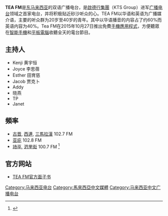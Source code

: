 {{廣播電臺
| 電臺名稱        = TEA FM
| 電臺圖片尺寸    = 
| 電臺圖片名稱    = 
| 所屬國家        = {{MYS}}
| 所屬國家或地區  = 
| 總部所在        = 
| 播放地區        = [[東馬|東馬]]
| 開播日期        = 2015年8月1日
| 停播日期        = 
| 電臺呼號        = 陪伴著你！
| 電臺類別        = 
| 電臺口號        = 
| 隶属            = 
| 擁有者          = [[啟德行集團|啟德行集團]]
| 持股者          =
| 董事长          =  
| 前電臺名稱      = 
| 被取代名稱      = 
| 前頻道呼號      = 
| 被取代呼號      = 
| 集團同類電臺    = 
| 重播服務電臺    = 
| 電臺官方網站    = {{URL|http://teafm.com.my/|}}
| 備註            = 
| 無線電視供應商01= 
| 無線電視頻道數01= 
| 數位電視供應商01= 
| 數位電視頻道數01= 
| 衛星電視供應商01= 
| 衛星電視頻道數01= 
| 有線電視供應商01= 
| 有線電視頻道數01= 
| 收听时间01= 
| 中国收听频率01= 
| 衛星廣播供應商01= 
| 衛星廣播頻道數01= 
| 線上收聽網站01  = Tea FM [[播客|播客]]
| 線上收聽網址01  = {{URL|https://radio.teafm.com.my/|}}
}}

'''TEA FM'''是[[东马来西亚|东马来西亚]]的双语广播电台，是[[啟德行集團|啟德行集團]]（KTS Group）进军[[广播电台|广播电台]]领域之首家电台，并将积极贴近砂沙听众的心。TEA FM以华语和英语为广播媒介语，主要的听众群为20岁至40岁的青年。其中以华语播音的内容占了约60%而英语内容为40%。Tea FM在2015年10月27日推出免費[[手機應用程式|手機應用程式]]，方便聽眾在[[智能手機|智能手機]]和[[平板電腦|平板電腦]]收聽全天的電台節目。

==主持人==
* Kenji 黄宇恒 
* Joyce 李思蓓
* Esther 田育慈
* Jacob 贾克卜
* Addy
* 晓燕
* TP
* Janet

==頻率==
* [[古晋|古晋]], [[西連|西連]], [[三馬拉漢|三馬拉漢]] 102.7 FM
* [[亚庇|亚庇]] 102.8 FM
* [[詩巫|詩巫]], [[泗里街|泗里街]] 100.7 FM <ref>{{Cite web |url=http://teafm.com.my/%E8%AF%97%E5%B7%AB%E7%9A%84%E6%9C%8B%E5%8F%8B%EF%BC%8Ctea-fm%E5%BC%80%E5%A7%8B%E8%AF%95%E6%92%AD%E5%95%A6/ |title=诗巫的朋友，Tea FM开始试播啦! |access-date=2016-12-21 |archive-url=https://web.archive.org/web/20161222000938/http://teafm.com.my/%E8%AF%97%E5%B7%AB%E7%9A%84%E6%9C%8B%E5%8F%8B%EF%BC%8Ctea-fm%E5%BC%80%E5%A7%8B%E8%AF%95%E6%92%AD%E5%95%A6/ |archive-date=2016-12-22 |dead-url=yes }}</ref>

==官方网站==
*[https://www.facebook.com/teafm1027 TEA FM官方面子书]{{Wayback|url=https://www.facebook.com/teafm1027 |date=20151101102044 }}

[[Category:马来西亚电台|Category:马来西亚电台]]
[[Category:馬來西亞中文媒體|Category:馬來西亞中文媒體]]
[[Category:马来西亚中文广播电台|Category:马来西亚中文广播电台]]